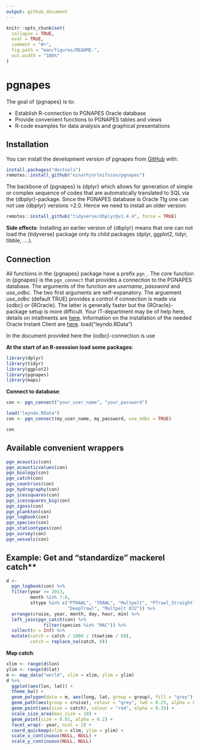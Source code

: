 ```yaml
---
output: github_document
---
```


<!-- README.md is generated from README.Rmd. Please edit that file -->

```r
knitr::opts_chunk$set(
  collapse = TRUE,
  eval = TRUE,
  comment = "#>",
  fig.path = "man/figures/README-",
  out.width = "100%"
)
```

# pgnapes

<!-- badges: start -->
<!-- badges: end -->

The goal of {pgnapes} is to:

* Establish R-connection to PGNAPES Oracle database
* Provide convenient functions to PGNAPES tables and views
* R-code examples for data analysis and graphical presentations

## Installation

You can install the development version of pgnapes from [GitHub](https://github.com/) with:

```r
install.packages("devtools")
remotes::install_github("einarhjorleifsson/pgnapes")
```

The backbone of {pgnapes} is {dplyr} which allows for generation of simple or complex sequence of codes that are automatically translated to SQL via the {dbplyr}-package. Since the PGNAPES database is Oracle 11g one can not use {dbplyr} versions >2.0. Hence we need to install an older version:

```r
remotes::install_github("tidyverse/dbplyr@v1.4.4", force = TRUE)
```

**Side effects**: Installing an earlier version of {dbplyr} means that one can not load the {tidyverse} package only its child packages (dplyr, ggplot2, tidyr, tibble, ….).


## Connection

All functions in the {pgnapes} package have a prefix `pgn_`. The core function in {pgnapes} is the `pgn_connect` that provides a connection to the PGNAPES database. The arguments of the function are *username*, *password* and *use_odbc*. The two first arguments are self-expanatory. The arguement *use_odbc* (default TRUE) provides a control if connection is made via {odbc} or {ROracle}. The latter is generally faster but the {ROracle}-package setup is more difficult. Your IT-department may be of help here, details on intallments are [here](http://cran.hafro.is/web/packages/ROracle/INSTALL). Information on the installation of the needed Oracle Instant Client are [here](https://www.oracle.com/database/technologies/instant-client.html). load("leyndo.RData")

In the document provided here the {odbc}-connection is use

**At the start of an R-sesssion load some packages**:

```r
library(dplyr)
library(tidyr)
library(ggplot2)
library(pgnapes)
library(maps)
```

**Connect to database**:

```r
con <- pgn_connect("your_user_name", "your_password")
```

```r
load("leyndo.RData")
con <- pgn_connect(my_user_name, my_password, use_odbc = TRUE)
```

```r
con
```

## Available convenient wrappers

```r
pgn_acoustic(con)
pgn_acousticvalues(con)
pgn_biology(con)
pgn_catch(con)
pgn_countries(con)
pgn_hydrography(con)
pgn_icessquares(con)
pgn_icessquares_big(con)
pgn_igoss(con)
pgn_plankton(con)
pgn_logbook(con)
pgn_species(con)
pgn_stationtypes(con)
pgn_survey(con)
pgn_vessels(con)
```

## Example: Get and "standardize" mackerel catch**

```r
d <-
  pgn_logbook(con) %>%
  filter(year >= 2013,
         month %in% 7:8,
         sttype %in% c("PTRAWL", "TRAWL", "Multpelt", "PTrawl_Straight",
                       "DeepTrawl", "Multpelt 832")) %>%
  arrange(cruise, year, month, day, hour, min) %>%
  left_join(pgn_catch(con) %>% 
              filter(species %in% "MAC")) %>%
  collect(n = Inf) %>% 
  mutate(catch = catch / 1000 / (towtime / 60),
         catch = replace_na(catch, 0))
```

**Map catch**:

```r
xlim <- range(d$lon)
ylim <- range(d$lat)
m <- map_data("world", xlim = xlim, ylim = ylim)
d %>% 
  ggplot(aes(lon, lat)) +
  theme_bw() +
  geom_polygon(data = m, aes(long, lat, group = group), fill = "grey") +
  geom_path(aes(group = cruise), colour = "grey", lwd = 0.25, alpha = 0.5) +
  geom_point(aes(size = catch), colour = "red", alpha = 0.35) +
  scale_size_area(max_size = 10) +
  geom_point(size = 0.01, alpha = 0.2) +
  facet_wrap(~ year, ncol = 2) +
  coord_quickmap(xlim = xlim, ylim = ylim) +
  scale_x_continuous(NULL, NULL) +
  scale_y_continuous(NULL, NULL)
```

